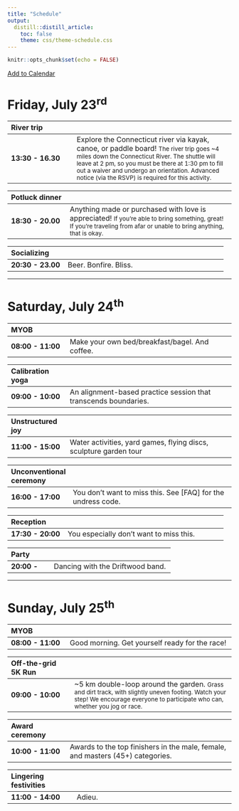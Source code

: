 ```yaml
---
title: "Schedule"
output: 
  distill::distill_article:
    toc: false
    theme: css/theme-schedule.css
---
```


```r
knitr::opts_chunk$set(echo = FALSE)
```

[Add to Calendar](https://calendar.google.com/calendar/u/0?cid=dm5iMWk2aGlsMjJqazljajYxcGZxdTR0ZXNAZ3JvdXAuY2FsZW5kYXIuZ29vZ2xlLmNvbQ)

# Friday, July 23^rd^

| River trip     |                                              |
|:------------------|----------------------------------------------|
| **13:30 - 16.30** | Explore the Connecticut river via kayak, canoe, or paddle board! <small>The river trip goes ~4 miles down the Connecticut River. The shuttle will leave at 2 pm, so you must be there at 1:30 pm to fill out a waiver and undergo an orientation. Advanced notice (via the RSVP) is required for this activity.</small> |


| Potluck dinner    |                                                      |
|:------------------|------------------------------------------------------|
| **18:30 - 20.00** | Anything made or purchased with love is appreciated! <small>If you're able to bring something, great! If you're traveling from afar or unable to bring anything, that is okay.</small> |


| Socializing       |                                                      |
|:------------------|------------------------------------------------------|
| **20:30 - 23.00** | Beer. Bonfire. Bliss.                                |

------------------------------------------------------------------------

# Saturday, July 24^th^

| MYOB              |                                                      |
|:------------------|------------------------------------------------------|
| **08:00 - 11:00** | Make your own bed/breakfast/bagel. And coffee.|

| Calibration yoga  |                                                      |
|:------------------|------------------------------------------------------|
| **09:00 - 10:00** | An alignment-based practice session that transcends boundaries. |

| Unstructured joy  |                                                      |
|:------------------|------------------------------------------------------|
| **11:00 - 15:00** | Water activities, yard games, flying discs, sculpture garden tour |

| Unconventional ceremony |                                                |
|:------------------|------------------------------------------------------|
| **16:00 - 17:00** | You don't want to miss this. See [FAQ] for the undress code. |

| Reception         |                                                      |
|:------------------|------------------------------------------------------|
| **17:30 - 20:00** | You especially don't want to miss this. |

| Party      |                                                      |
|:------------------|------------------------------------------------------|
| **20:00 - **      | Dancing with the Driftwood band.                    |


------------------------------------------------------------------------

# Sunday, July 25^th^

| MYOB              |                                                      |
|:------------------|------------------------------------------------------|
| **08:00 - 11:00** | Good morning. Get yourself ready for the race!       |

| Off-the-grid 5K Run |                                                      |
|:---------------------|------------------------------------------------------|
| **09:00 - 10:00**    | ~5 km double-loop around the garden. <small>Grass and dirt track, with slightly uneven footing. Watch your step! We encourage everyone to participate who can, whether you jog or race.</small> |

| Award ceremony    |                                                      |
|:------------------|------------------------------------------------------|
| **10:00 - 11:00** | Awards to the top finishers in the male, female, and masters (45+) categories. |

| Lingering festivities |                                                      |
|:----------------------|------------------------------------------------------|
| **11:00 - 14:00**     | Adieu.|
